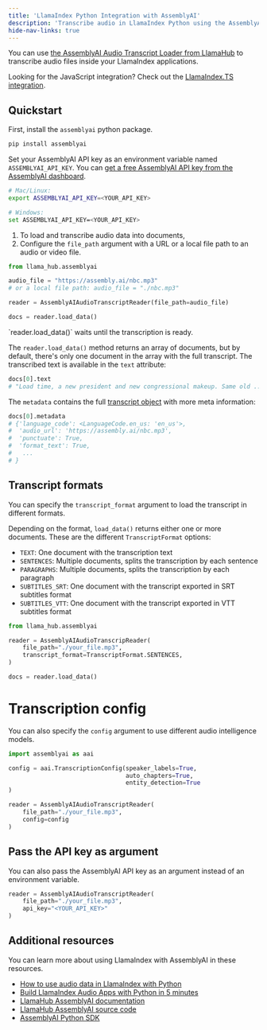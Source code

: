 ```yaml
---
title: 'LlamaIndex Python Integration with AssemblyAI'
description: 'Transcribe audio in LlamaIndex Python using the AssemblyAI data readers from Llama Hub.'
hide-nav-links: true
---
```



You can use [the AssemblyAI Audio Transcript Loader from LlamaHub](https://llamahub.ai/l/assemblyai) to transcribe audio files inside your LlamaIndex applications.

<Note>

Looking for the JavaScript integration? Check out the [LlamaIndex.TS integration](ts).

</Note>




## Quickstart

First, install the `assemblyai` python package.

```bash
pip install assemblyai
```

Set your AssemblyAI API key as an environment variable named `ASSEMBLYAI_API_KEY`. You can [get a free AssemblyAI API key from the AssemblyAI dashboard](https://www.assemblyai.com/app/api-keys).

```bash
# Mac/Linux:
export ASSEMBLYAI_API_KEY=<YOUR_API_KEY>

# Windows:
set ASSEMBLYAI_API_KEY=<YOUR_API_KEY>
```

1. To load and transcribe audio data into documents, 
2. Configure the `file_path` argument with a URL or a local file path to an audio or video file.

```python
from llama_hub.assemblyai 

audio_file = "https://assembly.ai/nbc.mp3"
# or a local file path: audio_file = "./nbc.mp3"

reader = AssemblyAIAudioTranscriptReader(file_path=audio_file)

docs = reader.load_data()
```

<Note>
`reader.load_data()` waits until the transcription is ready.
</Note>

The `reader.load_data()` method returns an array of documents, but by default, there's only one document in the array with the full transcript.
The transcribed text is available in the `text` attribute:

```python
docs[0].text
# "Load time, a new president and new congressional makeup. Same old ..."
```

The `metadata` contains the full [transcript object](https://assemblyai.com/docs/api-reference/transcripts/get#response) with more meta information:

```python
docs[0].metadata
# {'language_code': <LanguageCode.en_us: 'en_us'>,
#  'audio_url': 'https://assembly.ai/nbc.mp3',
#  'punctuate': True,
#  'format_text': True,
#   ...
# }
```




## Transcript formats

You can specify the `transcript_format` argument to load the transcript in different formats.

Depending on the format, `load_data()` returns either one or more documents. These are the different `TranscriptFormat` options:

- `TEXT`: One document with the transcription text
- `SENTENCES`: Multiple documents, splits the transcription by each sentence
- `PARAGRAPHS`: Multiple documents, splits the transcription by each paragraph
- `SUBTITLES_SRT`: One document with the transcript exported in SRT subtitles format
- `SUBTITLES_VTT`: One document with the transcript exported in VTT subtitles format

```python
from llama_hub.assemblyai 

reader = AssemblyAIAudioTranscripReader(
    file_path="./your_file.mp3",
    transcript_format=TranscriptFormat.SENTENCES,
)

docs = reader.load_data()
```




# Transcription config

You can also specify the `config` argument to use different audio intelligence models.

```python
import assemblyai as aai

config = aai.TranscriptionConfig(speaker_labels=True,
                                 auto_chapters=True,
                                 entity_detection=True
)

reader = AssemblyAIAudioTranscriptReader(
    file_path="./your_file.mp3",
    config=config
)
```




## Pass the API key as argument

You can also pass the AssemblyAI API key as an argument instead of an environment variable.

```python
reader = AssemblyAIAudioTranscriptReader(
    file_path="./your_file.mp3",
    api_key="<YOUR_API_KEY>"
)
```




## Additional resources

You can learn more about using LlamaIndex with AssemblyAI in these resources.

- [How to use audio data in LlamaIndex with Python](https://www.assemblyai.com/blog/load-audio-llamaindex-python/)
- [Build LlamaIndex Audio Apps with Python in 5 minutes](https://www.youtube.com/watch?v=alT-0mNRF-c)
- [LlamaHub AssemblyAI documentation](https://llamahub.ai/l/assemblyai)
- [LlamaHub AssemblyAI source code](https://github.com/run-llama/llama-hub/tree/main/llama_hub/assemblyai)
- [AssemblyAI Python SDK](https://github.com/AssemblyAI/assemblyai-python-sdk)



